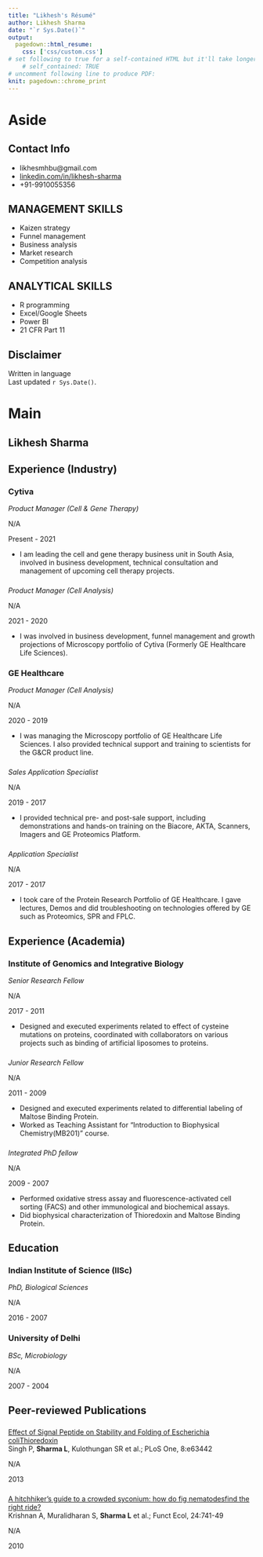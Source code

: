 ```yaml
---
title: "Likhesh's Résumé"
author: Likhesh Sharma
date: "`r Sys.Date()`"
output:
  pagedown::html_resume:
    css: ['css/custom.css']
# set following to true for a self-contained HTML but it'll take longer to render
    # self_contained: TRUE
# uncomment following line to produce PDF:
knit: pagedown::chrome_print
---
```


Aside
================================================================================


<!-- ![Lijia Yu](https://avatars1.githubusercontent.com/u/895125?s=400&v=4){width=80%} -->


Contact Info {#contact}
--------------------------------------------------------------------------------

- <i class="fa fa-envelope"></i> likhesmhbu@gmail.com
-   <i class="fa fa-linkedin"></i> [linkedin.com/in/likhesh-sharma](https://linkedin.com/in/likhesh-sharma)
- <i class="fa fa-phone"></i> +91-9910055356‬
<!-- - For more information, please contact me via email. -->


MANAGEMENT SKILLS
--------------------------------------------------------------------------------

- Kaizen strategy
- Funnel management
- Business analysis
- Market research
- Competition analysis

ANALYTICAL SKILLS
--------------------------------------------------------------------------------

- R programming
- Excel/Google Sheets
- Power BI
<!-- - Clinical trial assessment -->
- 21 CFR Part 11

Disclaimer {#disclaimer}
--------------------------------------------------------------------------------

Written in <i class="fab fa-r-project"></i> language\
Last updated `r Sys.Date()`.



Main
================================================================================

Likhesh Sharma {#title}
--------------------------------------------------------------------------------

<!-- I am interested in developing predictive applications in the fields of personalized medicine, biotechnology, and pharmaceuticals. -->

<!-- I have been researching the inheritance of complex disorders like diabetes,heart disease, and Alzheimer’s disease for 14 years. -->

<!-- My expertise lies in designing experiments that produce decisive results, selecting machine learning tools that balance rigor with feasibility, creating data visualizations that can be understood at the first glance, and composing clearly worded reports that avoid jargon.  -->

<!-- The top personality traits that my colleagues seek me out for are my critical-thinking skills, emotional stability, and openness to ideas. -->


## Experience (Industry) {data-icon="suitcase"}

### Cytiva

*Product Manager (Cell & Gene Therapy)*

N/A <!-- Bangalore -->

Present - 2021

- I am leading the cell and gene therapy business unit in South Asia, involved in business development, technical consultation and management of upcoming cell therapy projects.

###

*Product Manager (Cell Analysis)*

N/A <!-- New Delhi -->

2021 - 2020

- I was involved in business development, funnel management and growth projections of Microscopy portfolio of Cytiva (Formerly GE Healthcare Life Sciences).


### GE Healthcare

*Product Manager (Cell Analysis)*

N/A <!-- New Delhi -->

2020 - 2019

- I was managing the Microscopy portfolio of GE Healthcare Life Sciences. I also provided technical support and training to scientists for the G&CR product line.

###

*Sales Application Specialist*

N/A <!-- New Delhi -->

2019 - 2017

- I provided technical pre- and post-sale support, including demonstrations and hands-on training on the Biacore, AKTA, Scanners, Imagers and GE Proteomics Platform.

###

*Application Specialist*

N/A <!-- new Delhi -->

2017 - 2017

- I took care of the Protein Research Portfolio of GE Healthcare. I gave lectures, Demos and did troubleshooting on technologies offered by GE such as Proteomics, SPR and FPLC.

## Experience (Academia) {data-icon="suitcase"}

### Institute of Genomics and Integrative Biology

*Senior Research Fellow*

N/A <!-- Bangalore -->

2017 - 2011

- Designed and executed experiments related to effect of cysteine mutations on proteins, coordinated with collaborators on various projects such as binding of artificial liposomes to proteins.

### 

*Junior Research Fellow*

N/A

2011 - 2009

- Designed and executed experiments related to differential labeling of Maltose Binding Protein.
- Worked as Teaching Assistant for “Introduction to Biophysical Chemistry(MB201)” course.

### 

*Integrated PhD fellow*

N/A

2009 - 2007

<!-- - Assisted in various scientific projects such as study of fig–wasp–nematode tritrophic interactions in Ficus racemosa. -->
- Performed oxidative stress assay and fluorescence-activated cell sorting (FACS) and other immunological and biochemical assays.
- Did biophysical characterization of Thioredoxin and Maltose Binding Protein.

## Education {data-icon="graduation-cap"}

### Indian Institute of Science (IISc)

*PhD, Biological Sciences*

N/A <!-- New Delhi -->

2016 - 2007

### University of Delhi

*BSc, Microbiology*

N/A <!-- New Delhi -->

2007 - 2004

## Peer-reviewed Publications {data-icon="book"}

### 

<!-- A line break was introduced in the following title to force "with" into the next line  -->

[Effect of Signal Peptide on Stability and Folding of Escherichia coliThioredoxin](https://doi.org/10.1371/journal.pone.0063442)\
Singh P, **Sharma L**, Kulothungan SR et al.; PLoS One, 8:e63442

N/A

2013

### 

[A hitchhiker’s guide to a crowded syconium: how do fig nematodesfind the right ride?](https://doi.org/10.1111/j.1365-2435.2010.01696.x)\
Krishnan A, Muralidharan S, **Sharma L** et al.; Funct Ecol, 24:741-49 

N/A

2010

